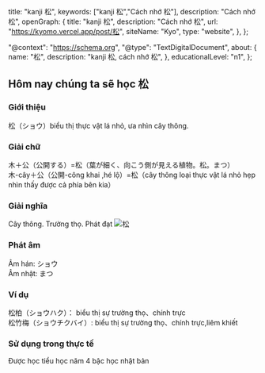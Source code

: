 
  title: "kanji 松",
  keywords: ["kanji 松","Cách nhớ 松"],
  description: "Cách nhớ 松",
  openGraph: {
    title: "kanji 松",
    description: "Cách nhớ 松",
    url: "https://kyomo.vercel.app/post/松",
    siteName: "Kyo",
    type: "website",
  },
};

  "@context": "https://schema.org",
  "@type": "TextDigitalDocument",
  about: {
    name: "松",
    description: "kanji 松, cách nhớ 松",
  },
  educationalLevel: "n1",
};

##  Hôm nay chúng ta sẽ học 松
### Giới thiệu
松（ショウ）biểu thị thực vật lá nhỏ, ưa nhìn cây thông.
### Giải chữ
木＋公（公開する）=松（葉が細く、向こう側が見える植物。松。まつ）   
木-cây＋公（公開-công khai ,hé lộ）=松（cây thông loại thực vật lá nhỏ hẹp nhìn thấy được cả phía bên kia）
### Giải nghĩa
Cây thông. Trường thọ. Phát đạt
<Image src={photo_5} alt='松'/>
### Phát âm
Âm hán: ショウ   
Âm nhật: まつ
### Ví dụ
松柏（ショウハク）： biểu thị sự trường thọ、chính trực   
松竹梅（ショウチクバイ）: biểu thị sự trường thọ、chính trực,liêm khiết   
### Sử dụng trong thực tế
Được học tiểu học năm 4 bậc học nhật bản